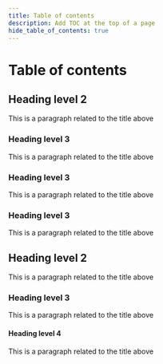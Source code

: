 ```yaml
---
title: Table of contents
description: Add TOC at the top of a page
hide_table_of_contents: true
---
```



# Table of contents

<TOCInline toc={toc} />

## Heading level 2

This is a paragraph related to the title above

### Heading level 3

This is a paragraph related to the title above

### Heading level 3

This is a paragraph related to the title above

### Heading level 3

This is a paragraph related to the title above

## Heading level 2

This is a paragraph related to the title above

### Heading level 3

This is a paragraph related to the title above

#### Heading level 4

This is a paragraph related to the title above
